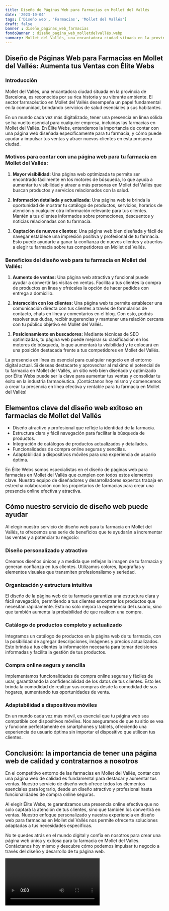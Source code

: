 ```yaml
---
title: Diseño de Páginas Web para Farmacias en Mollet del Vallés
date: '2023-10-04'
tags: ['Diseño web', 'Farmacias', 'Mollet del Vallés']
draft: false
banner : diseño_paginas_web_farmacias
fondoBanner : diseño_pagina_web_molletdelvallés.webp
summary: Mollet del Vallés, una encantadora ciudad situada en la provincia de Barcelona, es reconocida por su rica historia y su vibrante ambiente. El sector farmacéutico en Mollet del Vallés desempeña un papel fundamental en la comunidad, brindando servicios de salud esenciales a sus habitantes.
---
```


## Diseño de Páginas Web para Farmacias en Mollet del Vallés: Aumenta tus Ventas con Élite Webs

### Introducción

Mollet del Vallés, una encantadora ciudad situada en la provincia de Barcelona, es reconocida por su rica historia y su vibrante ambiente. El sector farmacéutico en Mollet del Vallés desempeña un papel fundamental en la comunidad, brindando servicios de salud esenciales a sus habitantes.

En un mundo cada vez más digitalizado, tener una presencia en línea sólida se ha vuelto esencial para cualquier empresa, incluidas las farmacias en Mollet del Vallés. En Élite Webs, entendemos la importancia de contar con una página web diseñada específicamente para tu farmacia, y cómo puede ayudar a impulsar tus ventas y atraer nuevos clientes en esta próspera ciudad.

### Motivos para contar con una página web para tu farmacia en Mollet del Vallés:

1. **Mayor visibilidad:** Una página web optimizada te permite ser encontrado fácilmente en los motores de búsqueda, lo que ayuda a aumentar tu visibilidad y atraer a más personas en Mollet del Vallés que buscan productos y servicios relacionados con la salud.

2. **Información detallada y actualizada:** Una página web te brinda la oportunidad de mostrar tu catálogo de productos, servicios, horarios de atención y cualquier otra información relevante para tus clientes. Mantén a tus clientes informados sobre promociones, descuentos y noticias relacionadas con tu farmacia.

3. **Captación de nuevos clientes:** Una página web bien diseñada y fácil de navegar establece una impresión positiva y profesional de tu farmacia. Esto puede ayudarte a ganar la confianza de nuevos clientes y atraerlos a elegir tu farmacia sobre tus competidores en Mollet del Vallés.

### Beneficios del diseño web para tu farmacia en Mollet del Vallés:

1. **Aumento de ventas:** Una página web atractiva y funcional puede ayudar a convertir las visitas en ventas. Facilita a tus clientes la compra de productos en línea y ofréceles la opción de hacer pedidos con entrega a domicilio.

2. **Interacción con los clientes:** Una página web te permite establecer una comunicación directa con tus clientes a través de formularios de contacto, chats en línea y comentarios en el blog. Con esto, podrás resolver sus dudas, recibir sugerencias y mantener una relación cercana con tu público objetivo en Mollet del Vallés.

3. **Posicionamiento en buscadores:** Mediante técnicas de SEO optimizadas, tu página web puede mejorar su clasificación en los motores de búsqueda, lo que aumentará tu visibilidad y te colocará en una posición destacada frente a tus competidores en Mollet del Vallés.

La presencia en línea es esencial para cualquier negocio en el entorno digital actual. Si deseas destacarte y aprovechar al máximo el potencial de tu farmacia en Mollet del Vallés, un sitio web bien diseñado y optimizado por Élite Webs puede ser la clave para aumentar tus ventas y consolidar tu éxito en la industria farmacéutica. ¡Contáctanos hoy mismo y comencemos a crear tu presencia en línea efectiva y rentable para tu farmacia en Mollet del Vallés!

<GifSeo />

<Cta />

## Elementos clave del diseño web exitoso en farmacias de Mollet del Vallés

- Diseño atractivo y profesional que refleje la identidad de la farmacia.
- Estructura clara y fácil navegación para facilitar la búsqueda de productos.
- Integración de catálogos de productos actualizados y detallados.
- Funcionalidades de compra online seguras y sencillas. 
- Adaptabilidad a dispositivos móviles para una experiencia de usuario óptima.

En Élite Webs somos especialistas en el diseño de páginas web para farmacias en Mollet del Vallés que cumplen con todos estos elementos clave. Nuestro equipo de diseñadores y desarrolladores expertos trabaja en estrecha colaboración con los propietarios de farmacias para crear una presencia online efectiva y atractiva.

## Cómo nuestro servicio de diseño web puede ayudar

Al elegir nuestro servicio de diseño web para tu farmacia en Mollet del Vallés, te ofrecemos una serie de beneficios que te ayudarán a incrementar las ventas y a potenciar tu negocio:

### Diseño personalizado y atractivo

Creamos diseños únicos y a medida que reflejan la imagen de tu farmacia y generan confianza en tus clientes. Utilizamos colores, tipografías y elementos visuales que transmiten profesionalismo y seriedad.

### Organización y estructura intuitiva

El diseño de la página web de tu farmacia garantiza una estructura clara y fácil navegación, permitiendo a tus clientes encontrar los productos que necesitan rápidamente. Esto no solo mejora la experiencia del usuario, sino que también aumenta la probabilidad de que realicen una compra.

### Catálogo de productos completo y actualizado

Integramos un catálogo de productos en la página web de tu farmacia, con la posibilidad de agregar descripciones, imágenes y precios actualizados. Esto brinda a tus clientes la información necesaria para tomar decisiones informadas y facilita la gestión de tus productos.

### Compra online segura y sencilla

Implementamos funcionalidades de compra online seguras y fáciles de usar, garantizando la confidencialidad de los datos de tus clientes. Esto les brinda la comodidad de realizar sus compras desde la comodidad de sus hogares, aumentando tus oportunidades de venta.

### Adaptabilidad a dispositivos móviles

En un mundo cada vez más móvil, es esencial que tu página web sea compatible con dispositivos móviles. Nos aseguramos de que tu sitio se vea y funcione perfectamente en smartphones y tablets, ofreciendo una experiencia de usuario óptima sin importar el dispositivo que utilicen tus clientes.

## Conclusión: la importancia de tener una página web de calidad y contratarnos a nosotros

En el competitivo entorno de las farmacias en Mollet del Vallés, contar con una página web de calidad es fundamental para destacar y aumentar tus ventas. Nuestro servicio de diseño web ofrece todos los elementos esenciales para lograrlo, desde un diseño atractivo y profesional hasta funcionalidades de compra online seguras.

Al elegir Élite Webs, te garantizamos una presencia online efectiva que no solo captará la atención de tus clientes, sino que también los convertirá en ventas. Nuestro enfoque personalizado y nuestra experiencia en diseño web para farmacias en Mollet del Vallés nos permite ofrecerte soluciones adaptadas a tus necesidades específicas.

No te quedes atrás en el mundo digital y confía en nosotros para crear una página web única y exitosa para tu farmacia en Mollet del Vallés. Contáctanos hoy mismo y descubre cómo podemos impulsar tu negocio a través del diseño y desarrollo de tu página web.

<Video />

<CtaBot job='Farmacias' city='Mollet del Vallés'/>

<Gmaps query='Mollet del Vallés+españa+maps' />